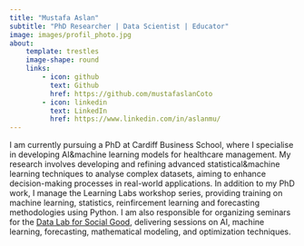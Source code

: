 ```yaml
---
title: "Mustafa Aslan"
subtitle: "PhD Researcher | Data Scientist | Educator"
image: images/profil_photo.jpg
about:
    template: trestles
    image-shape: round
    links:
        - icon: github
          text: Github
          href: https://github.com/mustafaslanCoto
        - icon: linkedin
          text: LinkedIn
          href: https://www.linkedin.com/in/aslanmu/
---
```


I am currently pursuing a PhD at Cardiff Business School, where I specialise in developing AI&machine learning models for healthcare management. My research involves developing and refining advanced statistical&machine learning techniques to analyse complex datasets, aiming to enhance decision-making processes in real-world applications. In addition to my PhD work, I manage the Learning Labs workshop series, providing training on machine learning, statistics, reinfircement learning and forecasting methodologies using Python. I am also responsible for organizing seminars for the [Data Lab for Social Good](https://www.cardiff.ac.uk/research/explore/research-units/data-lab-for-social-good), delivering sessions on AI, machine learning, forecasting, mathematical modeling, and optimization techniques.